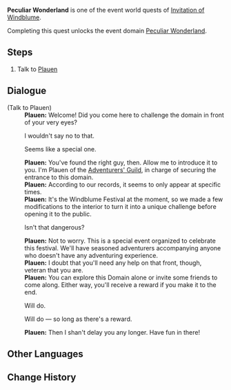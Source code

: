 {{DISPLAYTITLE:Peculiar Wonderland}}
{{About|the Event [[World Quest]]|the [[Domain]]|Peculiar Wonderland}}
{{Quest Infobox
|id            = 70656
|title         = Peculiar Wonderland
|image         = 
|type          = World
|event_name    = Invitation of Windblume
|summary       = 
|requirement   = Complete [[Ode to Flower and Cloud]]
|startLocation = [[Whispering Woods]], [[Mondstadt]]
|prev          = 
|next          = 
|exp           = 
|mora          = 20,000
|primogems     = 
|other         = {{Card|Hero's Wit|2}}
|characters    = Plauen; Traveler
|region        = Mondstadt
|area          = Starfell Valley
}}
'''Peculiar Wonderland''' is one of the event world quests of [[Invitation of Windblume]].

Completing this quest unlocks the event domain [[Invitation of Windblume/Peculiar Wonderland|Peculiar Wonderland]].

==Steps==
# Talk to [[Plauen]]

==Dialogue==
{{Quest Description|Plauen of the Adventurers' Guild would like to introduce you to a mysterious Domain in the wilds of Mondstadt.}}
{{Dialogue start}}
;(Talk to Plauen)
:'''Plauen:''' Welcome! Did you come here to challenge the domain in front of your very eyes?
:{{DIcon}} I wouldn't say no to that.
:{{DIcon}} Seems like a special one.
:'''Plauen:''' You've found the right guy, then. Allow me to introduce it to you. I'm Plauen of the [[Adventurers' Guild]], in charge of securing the entrance to this domain.
:'''Plauen:''' According to our records, it seems to only appear at specific times.
:'''Plauen:''' It's the Windblume Festival at the moment, so we made a few modifications to the interior to turn it into a unique challenge before opening it to the public.
:{{DIcon}} Isn't that dangerous?
:'''Plauen:''' Not to worry. This is a special event organized to celebrate this festival. We'll have seasoned adventurers accompanying anyone who doesn't have any adventuring experience.
:'''Plauen:''' I doubt that you'll need any help on that front, though, veteran that you are.
:'''Plauen:''' You can explore this Domain alone or invite some friends to come along. Either way, you'll receive a reward if you make it to the end.
:{{DIcon}} Will do.
:{{DIcon}} Will do &mdash; so long as there's a reward.
:'''Plauen:''' Then I shan't delay you any longer. Have fun in there!
{{Dialogue end}}

==Other Languages==
{{Other Languages
|en      = Peculiar Wonderland
|zhs     = 奇趣秘园
|zhs_rm  = Qíqù Mì Yuán
|zht     = 奇趣秘園
|zht_rm  = Qíqù Mì Yuán
|zh_tl   = Peculiar Secret Garden
|ja      = メルヒェンランド
|ja_rm   = Meruhyenrando
|ja_tl   = Fairy Tale Land
|ja_note = {{lang|de=Märchenland}}
|ko      = 기묘한 정원
|ko_rm   = Gimyohan Jeongwon
|ko_tl   = 
|es      = Jardín peculiar
|es_tl   = Peculiar Garden
|fr      = Jardin secret
|fr_tl   = Secret Garden
|ru      = Увлекательная страна чудес
|ru_tl   = 
|th      = สวนลึกลับสุดพิศวง
|th_rm   = 
|th_tl   = 
|vi      = Khu Vườn Kỳ Thú
|vi_tl   = 
|de      = Garten der Gelüste
|de_tl   = Garden of Desires
|id      = Peculiar Wonderland
|pt      = Paraíso Peculiar
|pt_tl   = Peculiar Paradise
}}

==Change History==
{{Change History|1.4}}